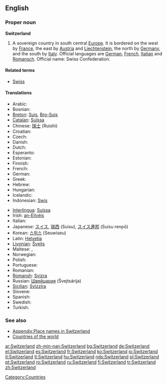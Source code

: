 ==English==

===Proper noun===
'''Switzerland'''
{{wikipedia}}

# A sovereign country in south central [[Europe]]. It is bordered on the west by [[France]], the east by [[Austria]] and [[Liechtenstein]], the north by [[Germany]], and the south by [[Italy]]. Official languages are [[German]], [[French]], [[Italian]] and [[Ladin|Romansch]]. Official name: Swiss Confederation.

====Related terms====
* [[Swiss]]

====Translations====
{{trans-top|sovereign country}}
* Arabic: {{Arab|[[سويسرا]]}} {{unicode|(suwísra)}} {{f}}
* Bosnian: {{t-|bs|Švicarska|f}}
* [[Breton]]: [[Suis]], [[Bro-Suis]]
* [[Catalan]]: [[Suïssa]] {{f}}
* Chinese: [[瑞士]] (Ruìshì)
* Croatian: {{t-|hr|Švicarska|f}}
* Czech: {{t+|cs|Švýcarsko|n}}
* Danish: {{t-|da|Schweiz}}
* Dutch: {{t+|nl|Zwitserland}}
* Esperanto: {{t-|eo|Svislando|xs=Esperanto}}
* Estonian: {{t-|et|Šveits}}
* Finnish: {{t+|fi|Sveitsi}}
* French: {{t+|fr|Suisse}}
* German: {{t+|de|Schweiz|f}}
* Greek: {{t+|el|Ελβετία|f|tr=Elvetía|sc=Grek}}
* Hebrew: {{he-translation|שווייץ|shváyitz}} {{f}}
* Hungarian: {{t+|hu|Svájc}}
* Icelandic: {{t+|is|Sviss|f}}
* Indonesian: [[Swis]]
{{trans-mid}}
* [[Interlingua]]: [[Suissa]]
* Irish: [[an-Eilvéis]] {{f}}
* Italian: {{t+|it|Svizzera|f}}
* Japanese: [[スイス]], [[瑞西]] (Suisu), [[スイス連邦]] (Suisu renpō)
* Korean: [[스위스]] (Seuwiseu)
* Latin: [[Helvetia]] {{f}}
* [[Livonian]]: [[Šveits]]
* Maltese: {{t-|mt|Svizzera|xs=Maltese}}, {{t-|mt|l-Isvizzera|xs=Maltese}}
* Norwegian: {{t-|no|Sveits}}
* Polish: {{t+|pl|Szwajcaria|f}}
* Portuguese: {{t+|pt|Suíça|f}}
* Romanian: {{t+|ro|Elveţia|f}}
* [[Romansh]]: [[Svizra]] {{f}}
* Russian: [[Швейцария]] (Švejtsárija) {{f}}
* [[Sicilian]]: [[Svìzzira]] {{f}}
* Slovene: {{t+|sl|Švica|f}}
* Spanish: {{t+|es|Suiza|f}}
* Swedish: {{t+|sv|Schweiz}}
* Turkish: {{t+|tr|İsviçre}}
{{trans-bottom}}

===See also===
* [[Appendix:Place names in Switzerland]]
* [[Appendix:Countries of the world|Countries of the world]]

[[Category:Countries]]

[[ar:Switzerland]]
[[zh-min-nan:Switzerland]]
[[bg:Switzerland]]
[[de:Switzerland]]
[[el:Switzerland]]
[[es:Switzerland]]
[[fr:Switzerland]]
[[ko:Switzerland]]
[[io:Switzerland]]
[[it:Switzerland]]
[[lt:Switzerland]]
[[hu:Switzerland]]
[[nds:Switzerland]]
[[pl:Switzerland]]
[[pt:Switzerland]]
[[ro:Switzerland]]
[[ru:Switzerland]]
[[fi:Switzerland]]
[[tr:Switzerland]]
[[zh:Switzerland]]